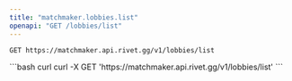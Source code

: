 ```yaml
---
title: "matchmaker.lobbies.list"
openapi: "GET /lobbies/list"
---
```


```
GET https://matchmaker.api.rivet.gg/v1/lobbies/list
```


<RequestExample>
```bash curl
curl -X GET 'https://matchmaker.api.rivet.gg/v1/lobbies/list'
```
</RequestExample>
